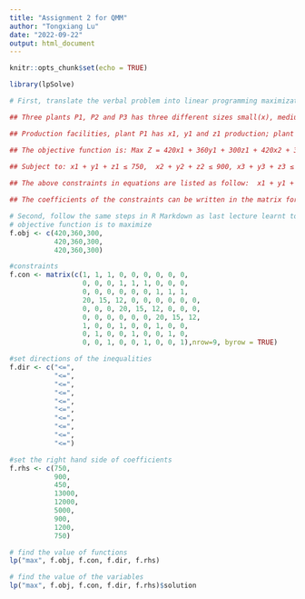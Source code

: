 ---
title: "Assignment 2 for QMM"
author: "Tongxiang Lu"
date: "2022-09-22"
output: html_document
---

```{r setup, include=FALSE}
knitr::opts_chunk$set(echo = TRUE)
```

```{r}
library(lpSolve)
```

```{r}
# First, translate the verbal problem into linear programming maximization algebraic expression.

## Three plants P1, P2 and P3 has three different sizes small(x), medium(y) and large(z).

## Production facilities, plant P1 has x1, y1 and z1 production; plant P2 has x2, y2 and z2 production, and plant P3 has x3, y3 and z3 production.

## The objective function is: Max Z = 420x1 + 360y1 + 300z1 + 420x2 + 360y2 + 300z2 + 420x3 + 360y3 + 300z3

## Subject to: x1 + y1 + z1 ≤ 750,  x2 + y2 + z2 ≤ 900, x3 + y3 + z3 ≤ 450,  20x1 + 15y1 + 12z1 ≤ 13000, 20x2 + 15y2 + 12z2 ≤ 12000, 20x3 + 15y3 + 12z3 ≤ 5000, x1 + x2 + x3 ≤ 900, y1 + y2 + y3 ≤ 1200, z1 + z2 + z3 ≤ 750
                
## The above constraints in equations are listed as follow:  x1 + y1 + z1 + 0x2 + 0y2 + 0z2 + 0x3 + 0y3 + 0z3 ≤ 750, 0x1 + 0y1 + 0z1 + x2 + y2 + z2 + 0x3 + 0y3 + 0z3 ≤ 900, 0x1 + 0y1 + 0z1 + 0x2 + 0y2 + 0z2 + x3 + y3 + z3 ≤ 450, 20x1 + 15y1 + 12z1 + 0x2 + 0y2 + 0z2 + 0x3 + 0y3 + 0z3 ≤ 13000, 0x1 + 0y1 + 0z1 + 20x2 + 15y2 + 12z2 + 0x3 + 0y3 + 0z3 ≤ 12000, 0x1 + 0y1 + 0z1 + 0x2 + 0y2 + 0z2 + 20x3 + 15y3 + 12z3 ≤ 5000, x1 + 0y1 + 0z1 + x2 + 0y2 + 0z2 + x3 + 0y3 + 0z3 ≤ 900, 0x1 + y1 + 0z1 + 0x2 + y2 + 0z2 + 0x3 + y3 + 0z3 ≤ 1200, 0x1 + 0y1 + z1 + 0x2 + 0y2 + z2 + 0x3 + 0y3 + z3 ≤ 750, 

## The coefficients of the constraints can be written in the matrix form as: [ 1 1 1 0 0 0 0 0 0, 0 0 0 1 1 1 0 0 0, 0 0 0 0 0 0 1 1 1, 20 15 12 0 0 0 0 0 0, 0 0 0 20 15 12 0 0 0, 0 0 0 0 0 0 20 15 12, 1 0 0 1 0 0 1 0 0, 0 1 0 0 1 0 0 1 0, 0 0 1 0 0 1 0 0 1]
```

```{r}
# Second, follow the same steps in R Markdown as last lecture learnt to solve the following problem:  
# objective function is to maximize
f.obj <- c(420,360,300, 
           420,360,300,
           420,360,300)
```

```{r}
#constraints
f.con <- matrix(c(1, 1, 1, 0, 0, 0, 0, 0, 0,
                  0, 0, 0, 1, 1, 1, 0, 0, 0,
                  0, 0, 0, 0, 0, 0, 1, 1, 1,
                  20, 15, 12, 0, 0, 0, 0, 0, 0,
                  0, 0, 0, 20, 15, 12, 0, 0, 0,
                  0, 0, 0, 0, 0, 0, 20, 15, 12,
                  1, 0, 0, 1, 0, 0, 1, 0, 0,
                  0, 1, 0, 0, 1, 0, 0, 1, 0,
                  0, 0, 1, 0, 0, 1, 0, 0, 1),nrow=9, byrow = TRUE)
```

```{r}
#set directions of the inequalities
f.dir <- c("<=",
           "<=",
           "<=",
           "<=",
           "<=",
           "<=",
           "<=",
           "<=",
           "<=",
           "<=")
```

```{r}
#set the right hand side of coefficients
f.rhs <- c(750,
           900,
           450,
           13000,
           12000,
           5000,
           900,
           1200,
           750)
```

```{r}
# find the value of functions
lp("max", f.obj, f.con, f.dir, f.rhs)
```

```{r}
# find the value of the variables
lp("max", f.obj, f.con, f.dir, f.rhs)$solution
```